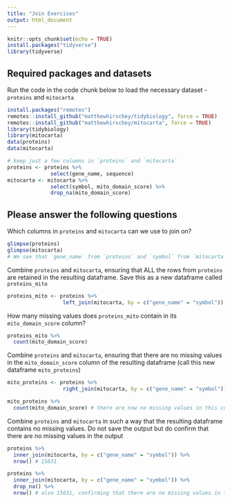 ```yaml
---
title: "Join Exercises"
output: html_document
---
```


```r
knitr::opts_chunk$set(echo = TRUE)
install.packages("tidyverse")
library(tidyverse)
```

## Required packages and datasets

Run the code in the code chunk below to load the necessary dataset -  `proteins` and `mitocarta`

```r
install.packages("remotes")
remotes::install_github("matthewhirschey/tidybiology", force = TRUE)
remotes::install_github("matthewhirschey/mitocarta", force = TRUE)
library(tidybiology)
library(mitocarta)
data(proteins)
data(mitocarta)

# keep just a few columns in `proteins` and `mitocarta`
proteins <- proteins %>% 
              select(gene_name, sequence)
mitocarta <- mitocarta %>% 
              select(symbol, mito_domain_score) %>% 
              drop_na(mito_domain_score)
```

## Please answer the following questions

Which columns in `proteins` and `mitocarta` can we use to join on?
```r
glimpse(proteins)
glimpse(mitocarta)
# We see that `gene_name` from `proteins` and `symbol` from `mitocarta` contain the same information, and so we use this to join on
```

Combine `proteins` and `mitocarta`, ensuring that ALL the rows from `proteins` are retained in the resulting dataframe. Save this as a new dataframe called `proteins_mito`
```r
proteins_mito <- proteins %>% 
                  left_join(mitocarta, by = c("gene_name" = "symbol")) 
```

How many missing values does `proteins_mito` contain in its `mito_domain_score` column?
```r
proteins_mito %>% 
  count(mito_domain_score)
```

Combine `proteins` and `mitocarta`, ensuring that there are no missing values in the `mito_domain_score` column of the resulting dataframe (call this new dataframe `mito_proteins`)
```r
mito_proteins <- proteins %>% 
                  right_join(mitocarta, by = c("gene_name" = "symbol")) 

mito_proteins %>% 
  count(mito_domain_score) # there are now no missing values in this column
```

Combine `proteins` and `mitocarta` in such a way that the resulting dataframe contains no missing values. Do not save the output but do confirm that there are no missing values in the output
```r
proteins %>% 
  inner_join(mitocarta, by = c("gene_name" = "symbol")) %>% 
  nrow() # 15631

proteins %>% 
  inner_join(mitocarta, by = c("gene_name" = "symbol")) %>% 
  drop_na() %>% 
  nrow() # also 15631, confirming that there are no missing values in the output
```

